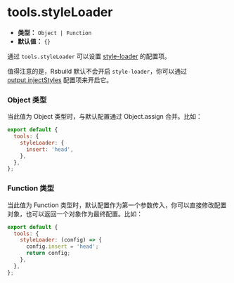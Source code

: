 # tools.styleLoader

- **类型：** `Object | Function`
- **默认值：** `{}`

通过 `tools.styleLoader` 可以设置 [style-loader](https://github.com/webpack-contrib/style-loader) 的配置项。

值得注意的是，Rsbuild 默认不会开启 `style-loader`，你可以通过 [output.injectStyles](/config/output/inject-styles) 配置项来开启它。

### Object 类型

当此值为 Object 类型时，与默认配置通过 Object.assign 合并。比如：

```js
export default {
  tools: {
    styleLoader: {
      insert: 'head',
    },
  },
};
```

### Function 类型

当此值为 Function 类型时，默认配置作为第一个参数传入，你可以直接修改配置对象，也可以返回一个对象作为最终配置。比如：

```js
export default {
  tools: {
    styleLoader: (config) => {
      config.insert = 'head';
      return config;
    },
  },
};
```
